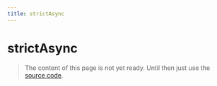 ```yaml
---
title: strictAsync
---
```


# strictAsync

> The content of this page is not yet ready. Until then just use the [source code](https://github.com/fabian-hiller/valibot/blob/main/library/src/methods/strict/strictAsync.ts).
